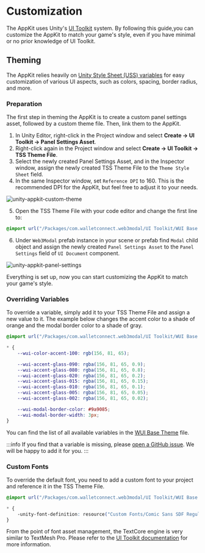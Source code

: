 # Customization

The AppKit uses Unity's [UI Toolkit](https://docs.unity3d.com/Manual/UIElements.html) system.
By following this guide,you can customize the AppKit to match your game's style, even if you have minimal or no prior
knowledge of UI Toolkit.

## Theming

The AppKit relies heavily on [Unity Style Sheet (USS) variables](https://docs.unity3d.com/Manual/UIE-USS-variables.html)
for easy customization of various UI aspects, such as colors, spacing, border radius, and more.

### Preparation

The first step in theming the AppKit is to create a custom panel settings asset, followed by a custom theme file.
Then, link them to the AppKit.

1. In Unity Editor, right-click in the Project window and select **Create -> UI Toolkit -> Panel Settings Asset**.
2. Right-click again in the Project window and select **Create -> UI Toolkit -> TSS Theme File**.
3. Select the newly created Panel Settings Asset, and in the Inspector window, assign the newly created TSS Theme File
to the `Theme Style Sheet` field.
4. In the same Inspector window, set `Reference DPI` to 160. This is the recommended DPI for the AppKit, but feel free
to adjust it to your needs.

![unity-appkit-custom-theme](/assets/unity-appkit-custom-theme.webp)

5. Open the TSS Theme File with your code editor and change the first line to:
```css
@import url("/Packages/com.walletconnect.web3modal/UI Toolkit/WUI Base Theme.tss");
```
6. Under `Web3Modal` prefab instance in your scene or prefab find `Modal` child object and assign the
newly created `Panel Settings Asset` to the `Panel Settings` field of `UI Document` component.

![unity-appkit-panel-settings](/assets/unity-appkit-panel-settings.webp)

Everything is set up, now you can start customizing the AppKit to match your game's style.

### Overriding Variables

To override a variable, simply add it to your TSS Theme File and assign a new value to it.
The example below changes the accent color to a shade of orange and the modal border color to a shade of gray.

```css
@import url("/Packages/com.walletconnect.web3modal/UI Toolkit/WUI Base Theme.tss");

* {
    --wui-color-accent-100: rgb(156, 81, 65);

    --wui-accent-glass-090: rgba(156, 81, 65, 0.9);
    --wui-accent-glass-080: rgba(156, 81, 65, 0.8);
    --wui-accent-glass-020: rgba(156, 81, 65, 0.2);
    --wui-accent-glass-015: rgba(156, 81, 65, 0.15);
    --wui-accent-glass-010: rgba(156, 81, 65, 0.1);
    --wui-accent-glass-005: rgba(156, 81, 65, 0.05);
    --wui-accent-glass-002: rgba(156, 81, 65, 0.02);

    --wui-modal-border-color: #9a9085;
    --wui-modal-border-width: 3px;
}
```

You can find the list of all available variables in the [WUI Base Theme](https://github.com/WalletConnect/Web3ModalUnity/blob/main/Packages/com.walletconnect.web3modal/UI%20Toolkit/WUI%20Base%20Theme.tss)
file.

:::info
If you find that a variable is missing, please [open a GitHub issue](https://github.com/WalletConnect/Web3ModalUnity/issues/new?assignees=&labels=feature-request&projects=&template=feature-request.yml&title=%5Bfeature%5D+).
We will be happy to add it for you.
:::

### Custom Fonts

To override the default font, you need to add a custom font to your project and reference it in the TSS Theme File.
```css
@import url("/Packages/com.walletconnect.web3modal/UI Toolkit/WUI Base Theme.tss");

* {
    -unity-font-definition: resource("Custom Fonts/Comic Sans SDF Regular");
}
```

From the point of font asset management, the TextCore engine is very similar to TextMesh Pro. Please refer to
the [UI Toolkit documentation](https://docs.unity3d.com/Manual/UIE-get-started-with-text.html) for more information.
